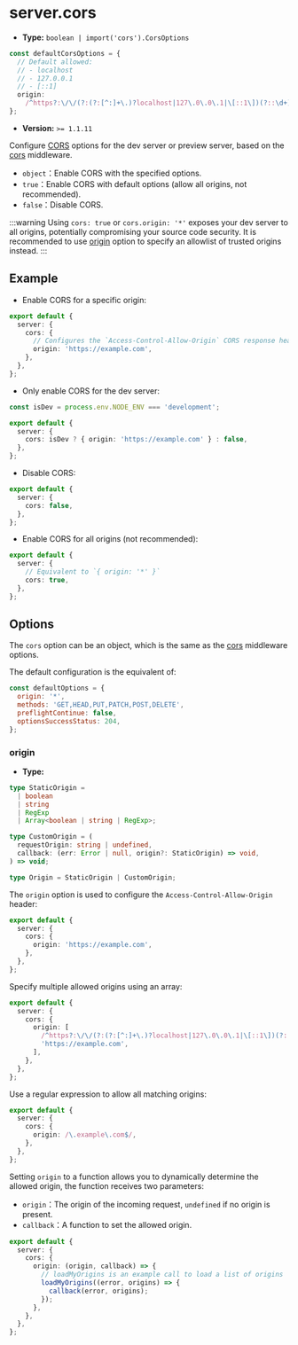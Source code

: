 # server.cors

- **Type:** `boolean | import('cors').CorsOptions`

```ts
const defaultCorsOptions = {
  // Default allowed:
  // - localhost
  // - 127.0.0.1
  // - [::1]
  origin:
    /^https?:\/\/(?:(?:[^:]+\.)?localhost|127\.0\.0\.1|\[::1\])(?::\d+)?$/,
};
```

- **Version:** `>= 1.1.11`

Configure [CORS](https://developer.mozilla.org/en-US/docs/Web/HTTP/CORS) options for the dev server or preview server, based on the [cors](https://github.com/expressjs/cors) middleware.

- `object`：Enable CORS with the specified options.
- `true`：Enable CORS with default options (allow all origins, not recommended).
- `false`：Disable CORS.

:::warning
Using `cors: true` or `cors.origin: '*'` exposes your dev server to all origins, potentially compromising your source code security. It is recommended to use [origin](#origin) option to specify an allowlist of trusted origins instead.
:::

## Example

- Enable CORS for a specific origin:

```ts title="rsbuild.config.ts"
export default {
  server: {
    cors: {
      // Configures the `Access-Control-Allow-Origin` CORS response header
      origin: 'https://example.com',
    },
  },
};
```

- Only enable CORS for the dev server:

```ts title="rsbuild.config.ts"
const isDev = process.env.NODE_ENV === 'development';

export default {
  server: {
    cors: isDev ? { origin: 'https://example.com' } : false,
  },
};
```

- Disable CORS:

```ts title="rsbuild.config.ts"
export default {
  server: {
    cors: false,
  },
};
```

- Enable CORS for all origins (not recommended):

```ts title="rsbuild.config.ts"
export default {
  server: {
    // Equivalent to `{ origin: '*' }`
    cors: true,
  },
};
```

## Options

The `cors` option can be an object, which is the same as the [cors](https://github.com/expressjs/cors) middleware options.

The default configuration is the equivalent of:

```js
const defaultOptions = {
  origin: '*',
  methods: 'GET,HEAD,PUT,PATCH,POST,DELETE',
  preflightContinue: false,
  optionsSuccessStatus: 204,
};
```

### origin

- **Type:**

```ts
type StaticOrigin =
  | boolean
  | string
  | RegExp
  | Array<boolean | string | RegExp>;

type CustomOrigin = (
  requestOrigin: string | undefined,
  callback: (err: Error | null, origin?: StaticOrigin) => void,
) => void;

type Origin = StaticOrigin | CustomOrigin;
```

The `origin` option is used to configure the `Access-Control-Allow-Origin` header:

```ts title="rsbuild.config.ts"
export default {
  server: {
    cors: {
      origin: 'https://example.com',
    },
  },
};
```

Specify multiple allowed origins using an array:

```ts title="rsbuild.config.ts"
export default {
  server: {
    cors: {
      origin: [
        /^https?:\/\/(?:(?:[^:]+\.)?localhost|127\.0\.0\.1|\[::1\])(?::\d+)?$/,
        'https://example.com',
      ],
    },
  },
};
```

Use a regular expression to allow all matching origins:

```ts title="rsbuild.config.ts"
export default {
  server: {
    cors: {
      origin: /\.example\.com$/,
    },
  },
};
```

Setting `origin` to a function allows you to dynamically determine the allowed origin, the function receives two parameters:

- `origin`：The origin of the incoming request, `undefined` if no origin is present.
- `callback`：A function to set the allowed origin.

```ts title="rsbuild.config.ts"
export default {
  server: {
    cors: {
      origin: (origin, callback) => {
        // loadMyOrigins is an example call to load a list of origins
        loadMyOrigins((error, origins) => {
          callback(error, origins);
        });
      },
    },
  },
};
```
